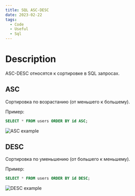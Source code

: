 ```yaml
---
title: SQL ASC-DESC
date: 2023-02-22
tags:
  - Code
  - Useful
  - Sql
---
```


# Description

ASC-DESC относятся к сортировке в SQL запросах.

## ASC

Сортировка по возрастанию (от меньшего к большему).

Пример:

```sql
SELECT * FROM users ORDER BY id ASC;
```

![ASC example](./asc.png)

## DESC

Сортировка по уменьшению (от большего к меньшему).

Пример:

```sql
SELECT * FROM users ORDER BY id DESC;
```

![DESC example](./desc.png)
